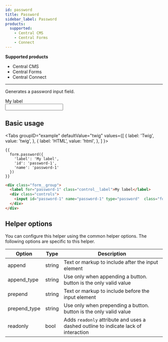 ```yaml
---
id: password
title: Password
sidebar_label: Password
products:
  supported:
    - Central CMS
    - Central Forms
    - Connect
---
```


<div className="product-support">
  <strong>Supported products</strong>
  <ul>
    <li className="product-support--supported"><FontAwesomeIcon icon="fa-solid fa-check-circle" /> Central CMS</li>
    <li className="product-support--supported"><FontAwesomeIcon icon="fa-solid fa-check-circle" /> Central Forms</li>
    <li className="product-support--supported"><FontAwesomeIcon icon="fa-solid fa-check-circle" /> Central Connect</li>
  </ul>
</div>

----

Generates a password input field.

<div className="d-example">
  <div className="form__group">
    <label htmlFor="password-1" className="control__label">My label</label>
    <div className="controls">
      <input id="password-1" name="password-1" type="password"  className="form__control" />
    </div>
  </div>
</div>

## Basic usage

<Tabs
  groupID="example"
  defaultValue="twig"
  values={[
    { label: 'Twig', value: 'twig', },
    { label: 'HTML', value: 'html', },
  ]
}>
<TabItem value="twig">

```twig
{{
  form.password({
    'label': 'My label',
    'id': 'password-1',
    'name': 'password-1'
  })
}}
```

</TabItem>
<TabItem value="html">

```html
<div class="form__group">
  <label for="password-1" class="control__label">My label</label>
  <div class="controls">
    <input id="password-1" name="password-1" type="password"  class="form__control" />
  </div>
</div>
```

</TabItem>
</Tabs>

## Helper options

You can configure this helper using the common helper options. The following options are specific to this helper.

| Option | Type | Description |
| ------ | ---- | ----------- |
| append | string | Text or markup to include after the input element |
| append_type | string | Use only when appending a button. button is the only valid value |
| prepend | string | Text or markup to include before the input element |
| prepend_type | string | Use only when prepending a button. button is the only valid value |
| readonly | bool | Adds `readonly` attribute and uses a dashed outline to indicate lack of interaction |